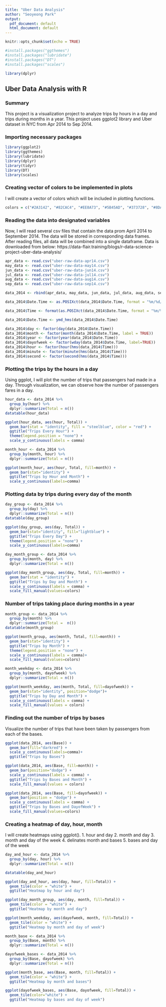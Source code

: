 ---
title: "Uber Data Analysis"
author: "Seoyeong Park"
output:
  pdf_document: default
  html_document: default
---

```{r setup, include=FALSE}
knitr::opts_chunk$set(echo = TRUE)
```

```{r}
#install.packages("ggthemes")
#install.packages("lubridate")
#install.packages("DT")
#install.packages("scales")
```

```{r}
library(dplyr)
```


## Uber Data Analysis with R
### Summary
This project is a visualization project to analyze trips by hours in a day and trips during months in a year. This project uses ggplot2 library and Uber dataset in NYC from Apr 2014 to Sep 2014.

### Importing necessary packages
```{r}
library(ggplot2)
library(ggthemes)
library(lubridate)
library(dplyr)
library(tidyr)
library(DT)
library(scales)
```

### Creating vector of colors to be implemented in plots
I will create a vector of colors which will be included in plotting functions. 
```{r}
colors = c("#2A3142", "#82CAC4", "#EE8A73", "#5B45AD", "#373728", "#8DAC60", "#C64300")
```

### Reading the data into designated variables
Now, I will read several csv files that contain the data prom April 2014 to September 2014. The data will be stored in corresponding data frames. After reading files, all data will be combined into a single dataframe.
Data is downloaded from below:
https://data-flair.training/blogs/r-data-science-project-uber-data-analysis/
```{r}
apr_data <- read.csv("uber-raw-data-apr14.csv")
may_data <- read.csv("uber-raw-data-may14.csv")
jun_data <- read.csv("uber-raw-data-jun14.csv")
jul_data <- read.csv("uber-raw-data-jul14.csv")
aug_data <- read.csv("uber-raw-data-aug14.csv")
sep_data <- read.csv("uber-raw-data-sep14.csv")

data_2014 <- rbind(apr_data, may_data, jun_data, jul_data, aug_data, sep_data)
```

```{r}
data_2014$Date.Time <- as.POSIXct(data_2014$Date.Time, format = "%m/%d/%Y %H:%M:%S")

data_2014$Time <- format(as.POSIXct(data_2014$Date.Time, format = "%m/%d/%Y %H:%M:%S"), format="%H:%M:%S")

data_2014$Date.Time <- ymd_hms(data_2014$Date.Time)
```

```{r}
data_2014$day <- factor(day(data_2014$Date.Time))
data_2014$month <- factor(month(data_2014$Date.Time, label = TRUE))
data_2014$year <- factor(year(data_2014$Date.Time))
data_2014$dayofweek <- factor(wday(data_2014$Date.Time, label=TRUE))
data_2014$hour <- factor(hour(hms(data_2014$Time)))
data_2014$minute <- factor(minute(hms(data_2014$Time)))
data_2014$second <- factor(second(hms(data_2014$Time)))
```

### Plotting the trips by the hours in a day
Using ggplot, I will plot the number of trips that passengers had made in a day. Through visualization, we can observe how the number of passengers fares in a day. 
```{r}
hour_data <- data_2014 %>%
  group_by(hour) %>%
  dplyr::summarize(Total = n())
datatable(hour_data)
```

```{r}
ggplot(hour_data, aes(hour, Total)) +
  geom_bar(stat = "identity", fill = "steelblue", color = "red") + 
  ggtitle("Trips Every Hour") +
  theme(legend.position = "none") +
  scale_y_continuous(labels = comma)

month_hour <- data_2014 %>%
  group_by(month, hour) %>%
  dplyr::summarize(Total = n())

ggplot(month_hour, aes(hour, Total, fill=month)) + 
  geom_bar(stat="identity") +
  ggtitle("Trips by Hour and Month") +
  scale_y_continuous(labels=comma)
```

### Plotting data by trips during every day of the month
```{r}
day_group <- data_2014 %>%
  group_by(day) %>%
  dplyr::summarize(Total = n())
datatable(day_group)

ggplot(day_group, aes(day, Total)) + 
  geom_bar(stat="identity", fill="lightblue") +
  ggtitle("Trips Every Day") + 
  theme(legend.position = "none") +
  scale_y_continuous(labels=comma)

day_month_group <- data_2014 %>%
  group_by(month, day) %>%
  dplyr::summarize(Total = n())

ggplot(day_month_group, aes(day, Total, fill=month)) +
  geom_bar(stat = "identity") +
  ggtitle("Trips by Day and Month") +
  scale_y_continuous(labels = comma) +
  scale_fill_manual(values=colors)
```

### Number of trips taking place during months in a year
```{r}
month_group <- data_2014 %>%
  group_by(month) %>%
  dplyr::summarize(Total =  n())
datatable(month_group)

ggplot(month_group, aes(month, Total, fill=month)) +
  geom_bar(stat="identity") +
  ggtitle("Trips by Month") +
  theme(legend.position = "none") +
  scale_y_continuous(labels = comma)+
  scale_fill_manual(values=colors)

month_weekday <- data_2014 %>%
  group_by(month, dayofweek) %>%
  dplyr::summarize(Total = n())

ggplot(month_weekday, aes(month, Total, fill=dayofweek)) +
  geom_bar(stat="identity", position="dodge")+
  ggtitle("Trips by Day and Month") +
  scale_y_continuous(labels = comma) + 
  scale_fill_manual(values = colors)
```

### Finding out the number of trips by bases
Visualize the number of trips that have been taken by passengers from each of the bases.
```{r}
ggplot(data_2014, aes(Base)) +
  geom_bar(fill="darkred") + 
  scale_y_continuous(labels=comma)+
  ggtitle("Trips by Bases")

ggplot(data_2014, aes(Base, fill=month)) +
  geom_bar(position="dodge") +
  scale_y_continuous(labels = comma) +
  ggtitle("Trips by Bases and Month") +
  scale_fill_manual(values = colors)

ggplot(data_2014, aes(Base, fill=dayofweek)) +
  geom_bar(position = "dodge") +
  scale_y_continuous(labels = comma) +
  ggtitle("Trips by Bases and DayofWeek") +
  scale_fill_manual(values=colors)
```


### Creating a heatmap of day, hour, month
I will create heatmaps using ggplot().
1. hour and day
2. month and day
3. month and day of the week
4. delinates month and bases
5. bases and day of the week
```{r}
day_and_hour <- data_2014 %>%
  group_by(day, hour) %>%
  dplyr::summarize(Total = n())

datatable(day_and_hour)

ggplot(day_and_hour, aes(day, hour, fill=Total)) +
  geom_tile(color = "white") +
  ggtitle("Heatmap by hour and day")

ggplot(day_month_group, aes(day, month, fill=Total)) +
  geom_tile(color = "white") +
  ggtitle("Heatmap by month and day")

ggplot(month_weekday, aes(dayofweek, month, fill=Total)) +
  geom_tile(color = "white") +
  ggtitle("Heatmap by month and day of week")

month_base <- data_2014 %>%
  group_by(Base, month) %>%
  dplyr::summarize(Total = n())

dayofweek_bases <- data_2014 %>%
  group_by(Base, dayofweek) %>%
  dplyr::summarize(Total = n())

ggplot(month_base, aes(Base, month, fill=Total)) +
  geom_tile(color = "white") +
  ggtitle("Heatmap by month and bases")

ggplot(dayofweek_bases, aes(Base, dayofweek, fill=Total)) +
  geom_tile(color="white") +
  ggtitle("Heatmap by bases and day of week")

```
